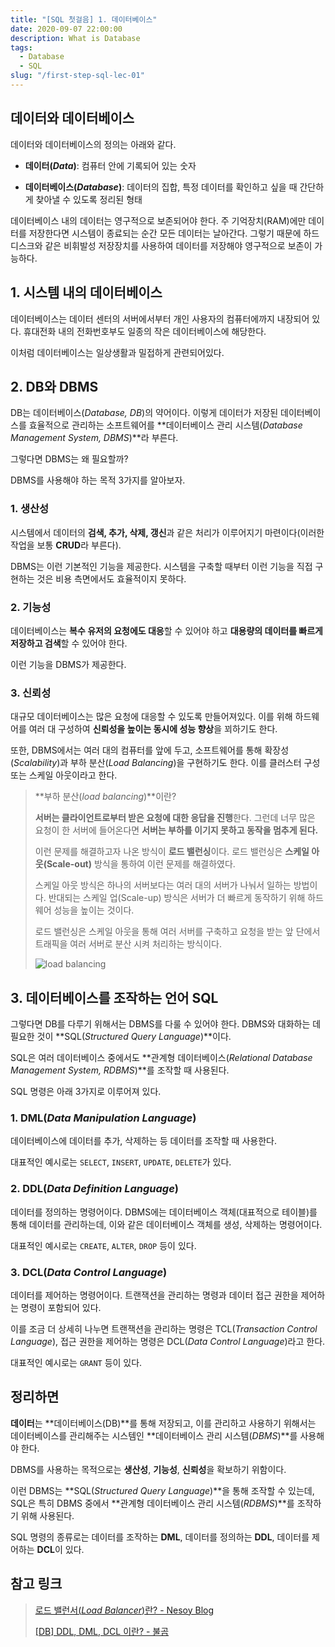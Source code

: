 ```yaml
---
title: "[SQL 첫걸음] 1. 데이터베이스"
date: 2020-09-07 22:00:00
description: What is Database
tags:
  - Database
  - SQL
slug: "/first-step-sql-lec-01"
---
```


## 데이터와 데이터베이스

데이터와 데이터베이스의 정의는 아래와 같다.

- **데이터(*Data*)**: 컴퓨터 안에 기록되어 있는 숫자

- **데이터베이스(*Database*)**: 데이터의 집합, 특정 데이터를 확인하고 싶을 때 간단하게 찾아낼 수 있도록 정리된 형태

데이터베이스 내의 데이터는 영구적으로 보존되어야 한다. 주 기억장치(RAM)에만 데이터를 저장한다면 시스템이 종료되는 순간 모든 데이터는 날아간다. 그렇기 때문에 하드 디스크와 같은 비휘발성 저장장치를 사용하여 데이터를 저장해야 영구적으로 보존이 가능하다.

## 1. 시스템 내의 데이터베이스

데이터베이스는 데이터 센터의 서버에서부터 개인 사용자의 컴퓨터에까지 내장되어 있다. 휴대전화 내의 전화번호부도 일종의 작은 데이터베이스에 해당한다.

이처럼 데이터베이스는 일상생활과 밀접하게 관련되어있다.

## 2. DB와 DBMS

DB는 데이터베이스(*Database, DB*)의 약어이다. 이렇게 데이터가 저장된 데이터베이스를 효율적으로 관리하는 소프트웨어를 **데이터베이스 관리 시스템(*Database Management System, DBMS*)**라 부른다.

그렇다면 DBMS는 왜 필요할까?

DBMS를 사용해야 하는 목적 3가지를 알아보자.

### 1. 생산성

시스템에서 데이터의 **검색, 추가, 삭제, 갱신**과 같은 처리가 이루어지기 마련이다(이러한 작업을 보통 **CRUD**라 부른다).

DBMS는 이런 기본적인 기능을 제공한다. 시스템을 구축할 때부터 이런 기능을 직접 구현하는 것은 비용 측면에서도 효율적이지 못하다.

### 2. 기능성

데이터베이스는 **복수 유저의 요청에도 대응**할 수 있어야 하고 **대용량의 데이터를 빠르게 저장하고 검색**할 수 있어야 한다.

이런 기능을 DBMS가 제공한다.

### 3. 신뢰성

대규모 데이터베이스는 많은 요청에 대응할 수 있도록 만들어져있다. 이를 위해 하드웨어를 여러 대 구성하여 **신뢰성을 높이는 동시에 성능 향상**을 꾀하기도 한다.

또한, DBMS에서는 여러 대의 컴퓨터를 앞에 두고, 소프트웨어를 통해 확장성(*Scalability*)과 부하 분산(*Load Balancing*)을 구현하기도 한다. 이를 클러스터 구성 또는 스케일 아웃이라고 한다.

> **부하 분산(*load balancing*)**이란?
>
> **서버는 클라이언트로부터 받은 요청에 대한 응답을 진행**한다. 그런데 너무 많은 요청이 한 서버에 들어온다면 **서버는 부하를 이기지 못하고 동작을 멈추게 된다.**
>
> 이런 문제를 해결하고자 나온 방식이 **로드 밸런싱**이다. 로드 밸런싱은 **스케일 아웃(Scale-out)** 방식을 통하여 이런 문제를 해결하였다.
>
> 스케일 아웃 방식은 하나의 서버보다는 여러 대의 서버가 나눠서 일하는 방법이다. 반대되는 스케일 업(Scale-up) 방식은 서버가 더 빠르게 동작하기 위해 하드웨어 성능을 높이는 것이다.
>
> 로드 밸런싱은 스케일 아웃을 통해 여러 서버를 구축하고 요청을 받는 앞 단에서 트래픽을 여러 서버로 분산 시켜 처리하는 방식이다.
>
> ![load balancing](./load-balancing.png)

## 3. 데이터베이스를 조작하는 언어 SQL

그렇다면 DB를 다루기 위해서는 DBMS를 다룰 수 있어야 한다. DBMS와 대화하는 데 필요한 것이 **SQL(*Structured Query Language*)**이다.

SQL은 여러 데이터베이스 중에서도 **관계형 데이터베이스(*Relational Database Management System, RDBMS*)**를 조작할 때 사용된다.

SQL 명령은 아래 3가지로 이루어져 있다.

### 1. DML(*Data Manipulation Language*)

데이터베이스에 데이터를 추가, 삭제하는 등 데이터를 조작할 때 사용한다.

대표적인 예시로는 `SELECT`, `INSERT`, `UPDATE`, `DELETE`가 있다.

### 2. DDL(*Data Definition Language*)

데이터를 정의하는 명령어이다. DBMS에는 데이터베이스 객체(대표적으로 테이블)를 통해 데이터를 관리하는데, 이와 같은 데이터베이스 객체를 생성, 삭제하는 명령어이다.

대표적인 예시로는 `CREATE`, `ALTER`, `DROP` 등이 있다.

### 3. DCL(*Data Control Language*)

데이터를 제어하는 명령어이다. 트랜잭션을 관리하는 명령과 데이터 접근 권한을 제어하는 명령이 포함되어 있다.

이를 조금 더 상세히 나누면 트랜잭션을 관리하는 명령은 TCL(*Transaction Control Language*), 접근 권한을 제어하는 명령은 DCL(*Data Control Language*)라고 한다.

대표적인 예시로는 `GRANT` 등이 있다.

## 정리하면

**데이터**는 **데이터베이스(DB)**를 통해 저장되고, 이를 관리하고 사용하기 위해서는 데이터베이스를 관리해주는 시스템인 **데이터베이스 관리 시스템(*DBMS*)**를 사용해야 한다.

DBMS를 사용하는 목적으로는 **생산성**, **기능성**, **신뢰성**을 확보하기 위함이다.

이런 DBMS는 **SQL(*Structured Query Language*)**을 통해 조작할 수 있는데, SQL은 특히 DBMS 중에서 **관계형 데이터베이스 관리 시스템(*RDBMS*)**를 조작하기 위해 사용된다.

SQL 명령의 종류로는 데이터를 조작하는 **DML**, 데이터를 정의하는 **DDL**, 데이터를 제어하는 **DCL**이 있다.

## 참고 링크

> [로드 밸런서(*Load Balancer*)란? - Nesoy Blog](https://nesoy.github.io/articles/2018-06/Load-Balancer)
>
> [[DB] DDL, DML, DCL 이란? - 불곰](https://brownbears.tistory.com/180)